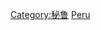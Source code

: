 {{Commons category|Subdivisions of Peru}}
{{Catmore}}

[[Category:秘鲁|Category:秘鲁]]
[[Category:美洲國家行政區劃|Peru]]